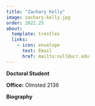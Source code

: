 ```yaml
---
title: "Zachary Kelly"
image: zachary-kelly.jpg
order: 2022.25
about:
  template: trestles
  links:
    - icon: envelope
      text: Email
      href: mailto:null@ucr.edu
---
```


[**Doctoral Student**]{.text-primary}

**Office:** Olmsted 2136 <br/>

**Biography**

